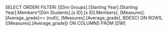 SELECT 
	ORDER(
		FILTER(
			{[Dim Groups].[Starting Year].[Starting Year].Members*[Dim Students].[s ID].[s ID].Members},
			[Measures].[Average_grade]<> (null)),
		[Measures].[Average_grade], BDESC) 
	ON ROWS,
	{[Measures].[Average_grade]} ON COLUMNS
FROM [DW]